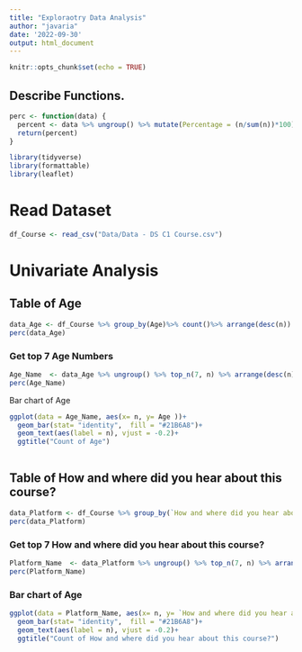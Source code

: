 ```yaml
---
title: "Exploraotry Data Analysis"
author: "javaria"
date: '2022-09-30'
output: html_document
---
```


```r
knitr::opts_chunk$set(echo = TRUE)
```

## Describe Functions.

```r
perc <- function(data) {
  percent <- data %>% ungroup() %>% mutate(Percentage = (n/sum(n))*100)
  return(percent)
}

```


```r
library(tidyverse)
library(formattable)
library(leaflet)
```


# Read Dataset

```r
df_Course <- read_csv("Data/Data - DS C1 Course.csv")
```

# Univariate Analysis


## Table of Age

```r
data_Age <- df_Course %>% group_by(Age)%>% count()%>% arrange(desc(n))
perc(data_Age)
```


### Get top 7 Age Numbers


```r
Age_Name  <- data_Age %>% ungroup() %>% top_n(7, n) %>% arrange(desc(n))
perc(Age_Name)
```


Bar chart of Age

```r
ggplot(data = Age_Name, aes(x= n, y= Age ))+
  geom_bar(stat= "identity",  fill = "#21B6A8")+
  geom_text(aes(label = n), vjust = -0.2)+
  ggtitle("Count of Age")
 
```


## Table of How and where did you hear about this course?

```r
data_Platform <- df_Course %>% group_by(`How and where did you hear about this course?`)%>% count()%>% arrange(desc(n))
perc(data_Platform)
```


### Get top 7 How and where did you hear about this course?


```r
Platform_Name  <- data_Platform %>% ungroup() %>% top_n(7, n) %>% arrange(desc(n))
perc(Platform_Name)
```


### Bar chart of Age

```r
ggplot(data = Platform_Name, aes(x= n, y= `How and where did you hear about this course?` ))+
  geom_bar(stat= "identity",  fill = "#21B6A8")+
  geom_text(aes(label = n), vjust = -0.2)+
  ggtitle("Count of How and where did you hear about this course?")
 
```




